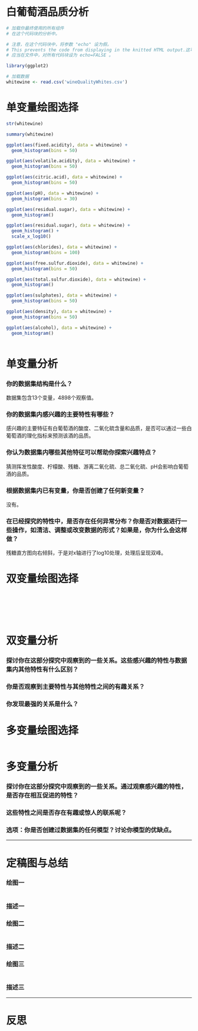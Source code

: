 白葡萄酒品质分析
========================================================

```r
# 加载你最终使用的所有组件
# 在这个代码块的分析中。

# 注意，在这个代码块中，将参数 "echo" 设为假。
# This prevents the code from displaying in the knitted HTML output.这可以避免代码混入 HTML 输出显示。
# 应当在文件中，对所有代码块设为 echo=FALSE 。

library(ggplot2)
```

```r
# 加载数据
whitewine <- read.csv('wineQualityWhites.csv')
```

# 单变量绘图选择
```r
str(whitewine)
```

```r
summary(whitewine)
```

```r
ggplot(aes(fixed.acidity), data = whitewine) +
  geom_histogram(bins = 50)
```

```r
ggplot(aes(volatile.acidity), data = whitewine) +
  geom_histogram(bins = 50)
```

```r
ggplot(aes(citric.acid), data = whitewine) +
  geom_histogram(bins = 50)
```
```r
ggplot(aes(pH), data = whitewine) +
  geom_histogram(bins = 30)
```

```r
ggplot(aes(residual.sugar), data = whitewine) +
  geom_histogram()
```
```r
ggplot(aes(residual.sugar), data = whitewine) +
  geom_histogram() +
  scale_x_log10()
```

```r
ggplot(aes(chlorides), data = whitewine) +
  geom_histogram(bins = 100)
```

```r
ggplot(aes(free.sulfur.dioxide), data = whitewine) +
  geom_histogram(bins = 50)
```

```r
ggplot(aes(total.sulfur.dioxide), data = whitewine) +
  geom_histogram()
```
```r
ggplot(aes(sulphates), data = whitewine) +
  geom_histogram(bins = 50)
```

```r
ggplot(aes(density), data = whitewine) +
  geom_histogram(bins = 50)
```



```r
ggplot(aes(alcohol), data = whitewine) +
  geom_histogram()
```

```r
```


# 单变量分析

### 你的数据集结构是什么？
数据集包含13个变量，4898个观察值。


### 你的数据集内感兴趣的主要特性有哪些？
感兴趣的主要特征有白葡萄酒的酸度、二氧化硫含量和品质，是否可以通过一些白葡萄酒的理化指标来预测该酒的品质。

### 你认为数据集内哪些其他特征可以帮助你探索兴趣特点？
猜测挥发性酸度、柠檬酸、残糖、游离二氧化硫、总二氧化硫、pH会影响白葡萄酒的品质。

### 根据数据集内已有变量，你是否创建了任何新变量？
没有。

### 在已经探究的特性中，是否存在任何异常分布？你是否对数据进行一些操作，如清洁、调整或改变数据的形式？如果是，你为什么会这样做？
残糖直方图向右倾斜，于是对x轴进行了log10处理，处理后呈现双峰。



# 双变量绘图选择
```r

```


```r

```

```r

```

```r

```

```r

```

```r

```

# 双变量分析

### 探讨你在这部分探究中观察到的一些关系。这些感兴趣的特性与数据集内其他特性有什么区别？

### 你是否观察到主要特性与其他特性之间的有趣关系？

### 你发现最强的关系是什么？




# 多变量绘图选择

```r

```

# 多变量分析

###  探讨你在这部分探究中观察到的一些关系。通过观察感兴趣的特性，是否存在相互促进的特性？

### 这些特性之间是否存在有趣或惊人的联系呢？

### 选项：你是否创建过数据集的任何模型？讨论你模型的优缺点。

------

# 定稿图与总结

### 绘图一
```r

```

### 描述一


### 绘图二
```r

```

### 描述二


### 绘图三
```r

```

### 描述三

------

# 反思